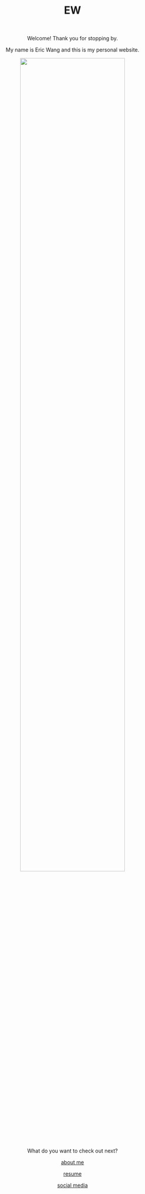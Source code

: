 

<center> <h1>EW</h1> </center>

<br>
<center>

Welcome! Thank you for stopping by.

My name is Eric Wang and this is my personal website.

<img src="images/pfp.jpeg" style="width:75%">


What do you want to check out next?

[about me](about.html)

[resume](resume.html)

[social media](connect.html)